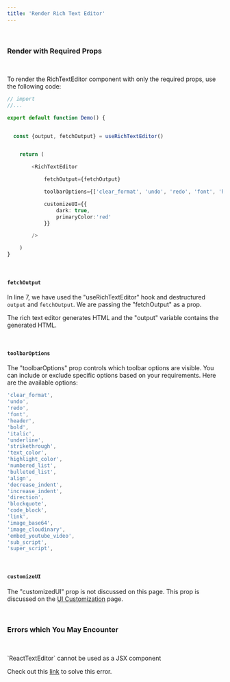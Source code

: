 ```yaml
---
title: 'Render Rich Text Editor'
---
```




&nbsp;

### Render with Required Props

&nbsp;

To render the RichTextEditor component with only the required props, use the following code:


```ts showLineNumbers copy  
// import
//...

export default function Demo() {


  const {output, fetchOutput} = useRichTextEditor()


    return (

        <RichTextEditor

            fetchOutput={fetchOutput}

            toolbarOptions={['clear_format', 'undo', 'redo', 'font', 'header', 'bold', 'italic', 'underline', 'strikethrough', 'text_color', 'highlight_color', 'numbered_list', 'bulleted_list', 'align', 'decrease_indent', 'increase_indent', 'direction', 'blockquote', 'code_block', 'link',  'embed_youtube_video', 'sub_script', 'super_script', 'image_base64']}

            customizeUI={{
                dark: true,
                primaryColor:'red'
            }}

        />

    )
}
```

&nbsp;

#### `fetchOutput`


In line 7, we have used the "useRichTextEditor" hook and destructured  `output` and `fetchOutput`. We are passing the "fetchOutput" as a prop. 

The rich text editor generates HTML and the "output" variable contains the generated HTML.


&nbsp;

#### `toolbarOptions`

The "toolbarOptions" prop controls which toolbar options are visible. You can include or exclude specific options based on your requirements. Here are the available options:

```ts copy
'clear_format',
'undo',
'redo', 
'font', 
'header', 
'bold', 
'italic',
'underline',
'strikethrough',
'text_color',
'highlight_color',
'numbered_list', 
'bulleted_list',
'align',
'decrease_indent', 
'increase_indent',
'direction', 
'blockquote', 
'code_block',
'link',
'image_base64',
'image_cloudinary',
'embed_youtube_video', 
'sub_script', 
'super_script', 
```


&nbsp;

#### `customizeUI`

The "customizedUI" prop is not discussed on this page.  This prop is discussed on the [UI Customization](/ui-customization) page.



&nbsp;

### Errors which You May Encounter

&nbsp;



<Callout type='error' emoji="️🚫">
`ReactTextEditor` cannot be used as a JSX component
</Callout>


Check out this  [link](/common-errors#reacttexteditor-cannot-be-used-as-a-jsx-component) to solve this error.
